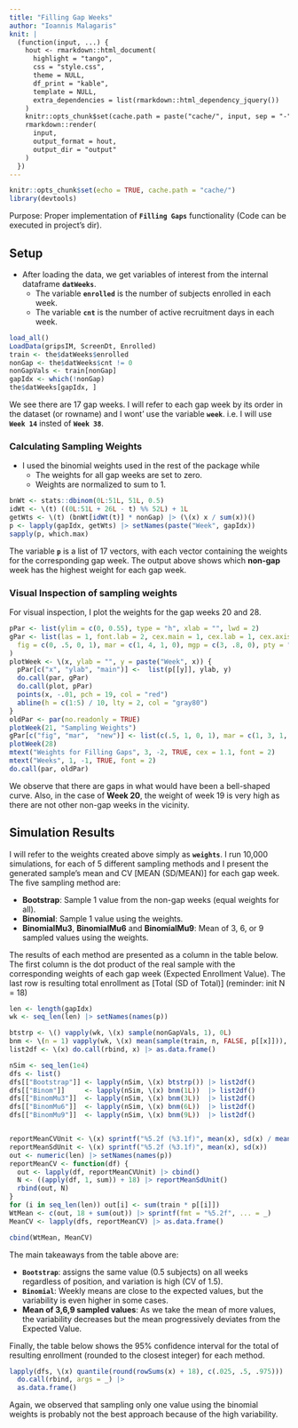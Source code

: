 ```yaml
---
title: "Filling Gap Weeks"
author: "Ioannis Malagaris"
knit: |
  (function(input, ...) {
    hout <- rmarkdown::html_document(
      highlight = "tango",
      css = "style.css",
      theme = NULL,
      df_print = "kable",
      template = NULL,
      extra_dependencies = list(rmarkdown::html_dependency_jquery())
    )
    knitr::opts_chunk$set(cache.path = paste("cache/", input, sep = "-"))
    rmarkdown::render(
      input,
      output_format = hout,
      output_dir = "output"
    )
  })
---
```


```r
knitr::opts_chunk$set(echo = TRUE, cache.path = "cache/")
library(devtools)
```



Purpose: Proper implementation of **`Filling Gaps`** functionality (Code can be
executed in project's dir).

## Setup

- After loading the data, we get variables of interest from the internal 
dataframe **`datWeeks`**.
  - The variable **`enrolled`** is the number of subjects enrolled in each week.
  - The variable **`cnt`** is the number of active recruitment days in each week.

```r
load_all()
LoadData(gripsIM, ScreenDt, Enrolled)
train <- the$datWeeks$enrolled
nonGap <- the$datWeeks$cnt != 0
nonGapVals <- train[nonGap]
gapIdx <- which(!nonGap)
the$datWeeks[gapIdx, ]
```

We see there are 17 gap weeks. I will refer to each gap week by its order in the
dataset (or rowname) and I wont' use the variable **`week`**. i.e. I will use
 **`Week 14`** insted of **`Week 38`**.

### Calculating Sampling Weights
- I used the binomial weights used in the rest of the package while
  - The weights for all gap weeks are set to zero.
  - Weights are normalized to sum to 1.


```r
bnWt <- stats::dbinom(0L:51L, 51L, 0.5)
idWt <- \(t) ((0L:51L + 26L - t) %% 52L) + 1L
getWts <- \(t) (bnWt[idWt(t)] * nonGap) |> (\(x) x / sum(x))()
p <- lapply(gapIdx, getWts) |> setNames(paste("Week", gapIdx))
sapply(p, which.max)
```

The variable **`p`** is a list of 17 vectors, with each vector containing the
weights for the corresponding gap week. The output above shows which **non-gap** 
week has the highest weight for each gap week.  

### Visual Inspection of sampling weights
For visual inspection, I plot the weights for the gap weeks 20 and 28. 

```r
pPar <- list(ylim = c(0, 0.55), type = "h", xlab = "", lwd = 2)
gPar <- list(las = 1, font.lab = 2, cex.main = 1, cex.lab = 1, cex.axis = 1,
  fig = c(0, .5, 0, 1), mar = c(1, 4, 1, 0), mgp = c(3, .8, 0), pty = "s"
)
plotWeek <- \(x, ylab = "", y = paste("Week", x)) {
  pPar[c("x", "ylab", "main")] <-  list(p[[y]], ylab, y)
  do.call(par, gPar)
  do.call(plot, pPar)
  points(x, -.01, pch = 19, col = "red")
  abline(h = c(1:5) / 10, lty = 2, col = "gray80")
}
oldPar <- par(no.readonly = TRUE)
plotWeek(21, "Sampling Weights")
gPar[c("fig", "mar",  "new")] <- list(c(.5, 1, 0, 1), mar = c(1, 3, 1, 1), TRUE)
plotWeek(28)
mtext("Weights for Filling Gaps", 3, -2, TRUE, cex = 1.1, font = 2)
mtext("Weeks", 1, -1, TRUE, font = 2)
do.call(par, oldPar)
```

We observe that there are gaps in what would have been a bell-shaped curve. Also,
in the case of **Week 20**, the weight of week 19 is very high as there are not 
other non-gap weeks in the vicinity.

\pagebreak

## Simulation Results
I will refer to the weights created above simply as **`weights`**. I run 10,000 
simulations, for each of 5 different sampling methods and I present the generated
sample's mean and CV [MEAN (SD/MEAN)] for each gap week. The five sampling method are:

- **Bootstrap**: Sample 1 value from the non-gap weeks (equal weights for all).
- **Binomial**: Sample 1 value using the weights.
- **BinomialMu3**, **BinomialMu6** and **BinomialMu9**: Mean of 3, 6, or 9 
sampled values using the weights.

The results of each method are presented as a column in the table below. The
first column is the dot product of the real sample with the corresponding 
weights of each gap week (Expected Enrollment Value). The last row is 
resulting total enrollment as [Total (SD of Total)] (reminder: init N = 18)

```r
len <- length(gapIdx)
wk <- seq_len(len) |> setNames(names(p))

btstrp <- \() vapply(wk, \(x) sample(nonGapVals, 1), 0L)
bnm <- \(n = 1) vapply(wk, \(x) mean(sample(train, n, FALSE, p[[x]])), .0)
list2df <- \(x) do.call(rbind, x) |> as.data.frame()

nSim <- seq_len(1e4)
dfs <- list()
dfs[["Bootstrap"]] <- lapply(nSim, \(x) btstrp()) |> list2df()
dfs[["Binom"]]     <- lapply(nSim, \(x) bnm(1L))  |> list2df()
dfs[["BinomMu3"]]  <- lapply(nSim, \(x) bnm(3L))  |> list2df()
dfs[["BinomMu6"]]  <- lapply(nSim, \(x) bnm(6L))  |> list2df()
dfs[["BinomMu9"]]  <- lapply(nSim, \(x) bnm(9L))  |> list2df()


reportMeanCVUnit <- \(x) sprintf("%5.2f (%3.1f)", mean(x), sd(x) / mean(x))
reportMeanSdUnit <- \(x) sprintf("%5.2f (%3.1f)", mean(x), sd(x))
out <- numeric(len) |> setNames(names(p))
reportMeanCV <- function(df) {
  out <- lapply(df, reportMeanCVUnit) |> cbind()
  N <- ((apply(df, 1, sum)) + 18) |> reportMeanSdUnit()
  rbind(out, N)
}
for (i in seq_len(len)) out[i] <- sum(train * p[[i]])
WtMean <- c(out, 18 + sum(out)) |> sprintf(fmt = "%5.2f", ... = _)
MeanCV <- lapply(dfs, reportMeanCV) |> as.data.frame()

cbind(WtMean, MeanCV)
```

The main takeaways from the table above are:  

- **`Bootstrap`**: assigns the same value (0.5 subjects) on all weeks regardless
of position, and variation is high (CV of 1.5).
- **`Binomial`**: Weekly means are close to the expected values, but the
variability is even higher in some cases.
- **Mean of 3,6,9 sampled values**: As we take the mean of more values, the 
variability decreases but the mean progressively deviates from the Expected Value.
  
Finally, the table below shows the 95% confidence interval for the total of
resulting enrollment (rounded to the closest integer) for each method.

```r
lapply(dfs, \(x) quantile(round(rowSums(x) + 18), c(.025, .5, .975))) |>
  do.call(rbind, args = _) |>
  as.data.frame()
```

Again, we observed that sampling only one value using the binomial weights is
probably not the best approach because of the high variability.



